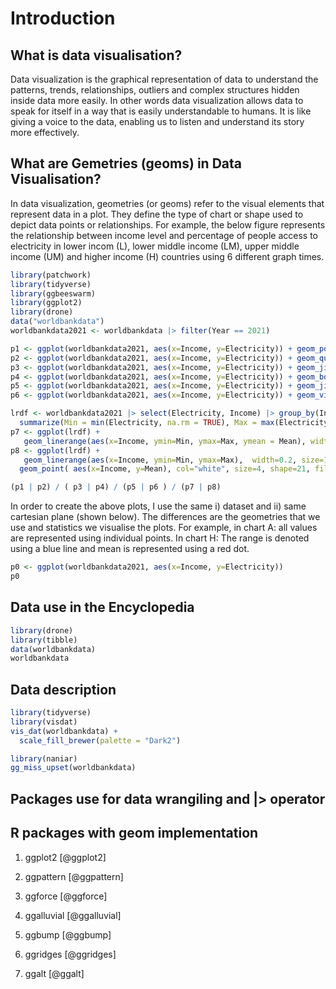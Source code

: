 # Introduction

## What is data visualisation?

Data visualization is the graphical representation of data to understand the patterns, trends, relationships, outliers and complex structures hidden inside data more easily. In other words data visualization allows data to speak for itself in a way that is easily understandable to humans. It is like giving a voice to the data, enabling us to listen and understand its story more effectively.

## What are Gemetries (geoms) in Data Visualisation?

In data visualization, geometries (or geoms) refer to the visual elements that represent data in a plot. They define the type of chart or shape used to depict data points or relationships. For example, the below figure represents the relationship between income level and percentage of people access to electricity in lower incom (L), lower middle income (LM), upper middle income (UM) and higher income (H) countries using 6 different graph times.

```r
library(patchwork)
library(tidyverse)
library(ggbeeswarm)
library(ggplot2)
library(drone)
data("worldbankdata")
worldbankdata2021 <- worldbankdata |> filter(Year == 2021)

p1 <- ggplot(worldbankdata2021, aes(x=Income, y=Electricity)) + geom_point() + ggtitle("A")
p2 <- ggplot(worldbankdata2021, aes(x=Income, y=Electricity)) + geom_quasirandom() + ggtitle("B")
p3 <- ggplot(worldbankdata2021, aes(x=Income, y=Electricity)) + geom_jitter() + ggtitle("C")
p4 <- ggplot(worldbankdata2021, aes(x=Income, y=Electricity)) + geom_boxplot() + ggtitle("D")
p5 <- ggplot(worldbankdata2021, aes(x=Income, y=Electricity)) + geom_jitter() + geom_boxplot(alpha=0.5, outlier.shape = NA) + ggtitle("E")
p6 <- ggplot(worldbankdata2021, aes(x=Income, y=Electricity)) + geom_violin(width = 1, fill="black", trim=TRUE)+ ggtitle("F")

lrdf <- worldbankdata2021 |> select(Electricity, Income) |> group_by(Income) |>
  summarize(Min = min(Electricity, na.rm = TRUE), Max = max(Electricity, na.rm=TRUE), Mean = mean(Electricity, na.rm = TRUE))
p7 <- ggplot(lrdf) + 
   geom_linerange(aes(x=Income, ymin=Min, ymax=Max, ymean = Mean), width=0.2, size=1, color="blue") + ggtitle("G") + ylab("Electricity")
p8 <- ggplot(lrdf) + 
   geom_linerange(aes(x=Income, ymin=Min, ymax=Max),  width=0.2, size=1, color="blue") + 
  geom_point( aes(x=Income, y=Mean), col="white", size=4, shape=21, fill="red") + ggtitle("H") + ylab("Electricity")

(p1 | p2) / ( p3 | p4) / (p5 | p6 ) / (p7 | p8)
```

In order to create the above plots, I use the same i) dataset and ii) same cartesian plane (shown below). The differences are the geometries that we use and statistics we visualise the plots. For example, in chart A: all values are represented using individual points. In chart H: The range is denoted using a blue line and mean is represented using a red dot. 

```r
p0 <- ggplot(worldbankdata2021, aes(x=Income, y=Electricity))
p0
```


## Data use in the Encyclopedia

```r
library(drone)
library(tibble)
data(worldbankdata)
worldbankdata
```

## Data description

```r
library(tidyverse)
library(visdat)
vis_dat(worldbankdata) + 
  scale_fill_brewer(palette = "Dark2")
```

```r
library(naniar)
gg_miss_upset(worldbankdata) 
```

## Packages use for data wrangiling and |> operator


## R packages with geom implementation

1. ggplot2 [@ggplot2]

2. ggpattern [@ggpattern]

3. ggforce [@ggforce]

4. ggalluvial [@ggalluvial]

5. ggbump [@ggbump]

6. ggridges [@ggridges]

7. ggalt [@ggalt]


